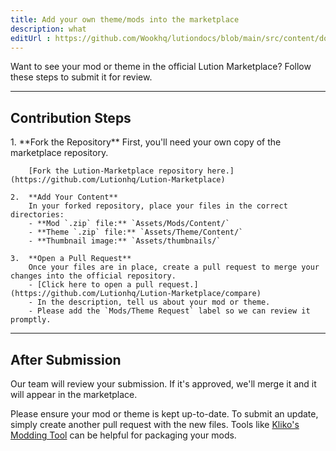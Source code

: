 ```yaml
---
title: Add your own theme/mods into the marketplace
description: what
editUrl : https://github.com/Wookhq/lutiondocs/blob/main/src/content/docs/lutionmarketplace/addtheme.mdx
---
```


Want to see your mod or theme in the official Lution Marketplace? Follow these steps to submit it for review.

---

## Contribution Steps

<Steps>
    1.  **Fork the Repository**
        First, you'll need your own copy of the marketplace repository.
        
        [Fork the Lution-Marketplace repository here.](https://github.com/Lutionhq/Lution-Marketplace)

    2.  **Add Your Content**
        In your forked repository, place your files in the correct directories:
        - **Mod `.zip` file:** `Assets/Mods/Content/`
        - **Theme `.zip` file:** `Assets/Theme/Content/`
        - **Thumbnail image:** `Assets/thumbnails/`

    3.  **Open a Pull Request**
        Once your files are in place, create a pull request to merge your changes into the official repository.
        - [Click here to open a pull request.](https://github.com/Lutionhq/Lution-Marketplace/compare)
        - In the description, tell us about your mod or theme.
        - Please add the `Mods/Theme Request` label so we can review it promptly.
</Steps>

---

## After Submission

Our team will review your submission. If it's approved, we'll merge it and it will appear in the marketplace.

Please ensure your mod or theme is kept up-to-date. To submit an update, simply create another pull request with the new files. Tools like [Kliko's Modding Tool](https://github.com/TheKliko/klikos-modding-tool) can be helpful for packaging your mods.